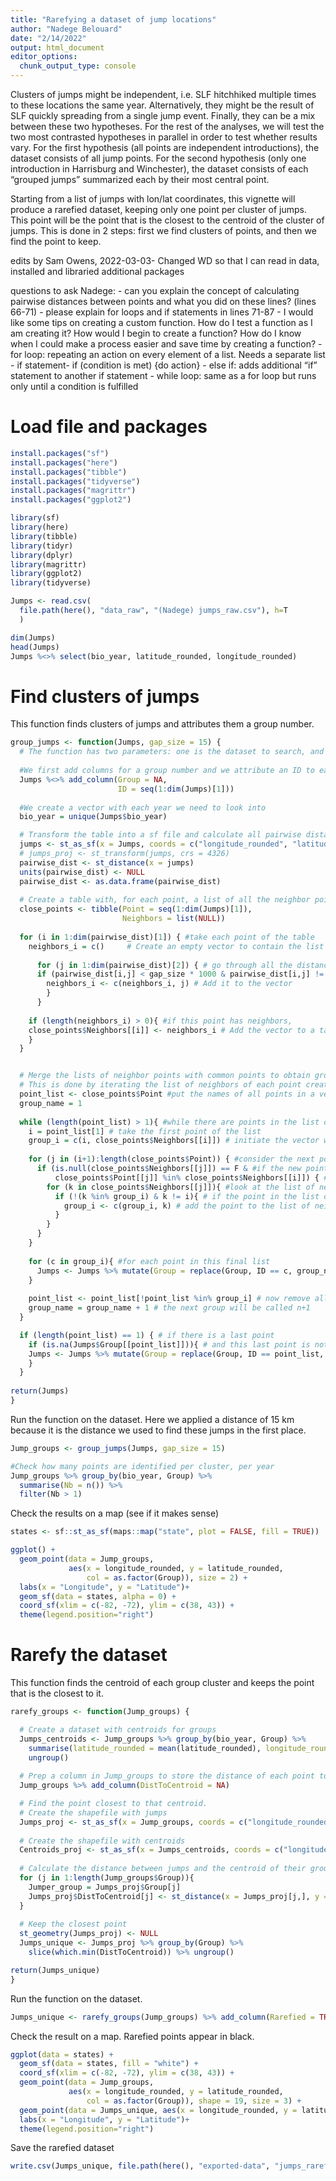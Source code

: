 ```yaml
---
title: "Rarefying a dataset of jump locations"
author: "Nadege Belouard"
date: "2/14/2022"
output: html_document
editor_options: 
  chunk_output_type: console
---
```


Clusters of jumps might be independent, i.e. SLF hitchhiked multiple times to these locations the same year. Alternatively, they might be the result of SLF quickly spreading from a single jump event. Finally, they can be a mix between these two hypotheses. For the rest of the analyses, we will test the two most contrasted hypotheses in parallel in order to test whether results vary. For the first hypothesis (all points are independent introductions), the dataset consists of all jump points. For the second hypothesis (only one introduction in Harrisburg and Winchester), the dataset consists of each "grouped jumps" summarized each by their most central point.

Starting from a list of jumps with lon/lat coordinates, this vignette will produce a rarefied dataset, keeping only one point per cluster of jumps. This point will be the point that is the closest to the centroid of the cluster of jumps. This is done in 2 steps: first we find clusters of points, and then we find the point to keep.

edits by Sam Owens, 2022-03-03- Changed WD so that I can read in data, installed and libraried additional packages

questions to ask Nadege: 
- can you explain the concept of calculating pairwise distances between points and what you did on these lines? (lines 66-71)
- please explain for loops and if statements in lines 71-87
- I would like some tips on creating a custom function. How do I test a function as I am creating it? How would I begin to create a function? How do I know when I could make a process easier and save time by creating a function?
- for loop: repeating an action on every element of a list. Needs a separate list
- if statement- if (condition is met) {do action}
  - else if: adds additional "if" statement to another if statement
- while loop: same as a for loop but runs only until a condition is fulfilled


# Load file and packages
```r

install.packages("sf")
install.packages("here")
install.packages("tibble")
install.packages("tidyverse")
install.packages("magrittr")
install.packages("ggplot2")

library(sf)
library(here)
library(tibble)
library(tidyr)
library(dplyr)
library(magrittr)
library(ggplot2)
library(tidyverse)

Jumps <- read.csv(
  file.path(here(), "data_raw", "(Nadege) jumps_raw.csv"), h=T
  )

dim(Jumps)
head(Jumps)
Jumps %<>% select(bio_year, latitude_rounded, longitude_rounded) 
```


# Find clusters of jumps 
This function finds clusters of jumps and attributes them a group number. 

```r

group_jumps <- function(Jumps, gap_size = 15) {
  # The function has two parameters: one is the dataset to search, and the second is the distance between points that we want to consider part of the same group, in kilometers.
  
  #We first add columns for a group number and we attribute an ID to each jump.
  Jumps %<>% add_column(Group = NA,
                        ID = seq(1:dim(Jumps)[1]))
  
  #We create a vector with each year we need to look into 
  bio_year = unique(Jumps$bio_year)

  # Transform the table into a sf file and calculate all pairwise distances between points
  jumps <- st_as_sf(x = Jumps, coords = c("longitude_rounded", "latitude_rounded"), crs = 4326, remove = F)
  # jumps_proj <- st_transform(jumps, crs = 4326)
  pairwise_dist <- st_distance(x = jumps)
  units(pairwise_dist) <- NULL
  pairwise_dist <- as.data.frame(pairwise_dist)
  
  # Create a table with, for each point, a list of all the neighbor points (which we are going to populate with a loop) 
  close_points <- tibble(Point = seq(1:dim(Jumps)[1]),
                         Neighbors = list(NULL))
  
  for (i in 1:dim(pairwise_dist)[1]) { #take each point of the table
    neighbors_i = c()     # Create an empty vector to contain the list of neighbors for this point
    
      for (j in 1:dim(pairwise_dist)[2]) { # go through all the distances
      if (pairwise_dist[i,j] < gap_size * 1000 & pairwise_dist[i,j] != 0) { # if a point is closer than a gap size to the other point, but not the same point
        neighbors_i <- c(neighbors_i, j) # Add it to the vector
        }
      }
    
    if (length(neighbors_i) > 0){ #if this point has neighbors,
    close_points$Neighbors[[i]] <- neighbors_i # Add the vector to a table with the sample at which it is attributed
    } 
  }


  # Merge the lists of neighbor points with common points to obtain groups
  # This is done by iterating the list of neighbors of each point created above
  point_list <- close_points$Point #put the names of all points in a vector
  group_name = 1
  
  while (length(point_list) > 1){ #while there are points in the list of points
    i = point_list[1] # take the first point of the list
    group_i = c(i, close_points$Neighbors[[i]]) # initiate the vector with the neighbors of the point i
    
    for (j in (i+1):length(close_points$Point)) { #consider the next point in the table
      if (is.null(close_points$Neighbors[[j]]) == F & #if the new point considered j has neighbors
          close_points$Point[[j]] %in% close_points$Neighbors[[i]]) { # and if this new point j is in the list of neighbors of i  
        for (k in close_points$Neighbors[[j]]){ #look at the list of neighbors of j
          if (!(k %in% group_i) & k != i){ # if the point in the list of neighbors of j is not in the list of neighbors of i
            group_i <- c(group_i, k) # add the point to the list of neighbors of i
          }
        }
      }
    }
    
    for (c in group_i){ #for each point in this final list
      Jumps <- Jumps %>% mutate(Group = replace(Group, ID == c, group_name)) # find their ID in the table and attribute them the group name
    }
    
    point_list <- point_list[!point_list %in% group_i] # now remove all these neighbor points from the list of points to find another group
    group_name = group_name + 1 # the next group will be called n+1
  }

  if (length(point_list) == 1) { # if there is a last point
    if (is.na(Jumps$Group[[point_list]])){ # and this last point is not in any group so far
    Jumps <- Jumps %>% mutate(Group = replace(Group, ID == point_list, group_name)) #attribute the last group name to the last point
    }
  }
  
return(Jumps)
}
```


Run the function on the dataset. Here we applied a distance of 15 km because it is the distance we used to find these jumps in the first place.

```r

Jump_groups <- group_jumps(Jumps, gap_size = 15)

#Check how many points are identified per cluster, per year
Jump_groups %>% group_by(bio_year, Group) %>% 
  summarise(Nb = n()) %>% 
  filter(Nb > 1)
```


Check the results on a map (see if it makes sense)

```r
states <- sf::st_as_sf(maps::map("state", plot = FALSE, fill = TRUE))

ggplot() +
  geom_point(data = Jump_groups,
             aes(x = longitude_rounded, y = latitude_rounded,
                 col = as.factor(Group)), size = 2) +
  labs(x = "Longitude", y = "Latitude")+
  geom_sf(data = states, alpha = 0) +
  coord_sf(xlim = c(-82, -72), ylim = c(38, 43)) + 
  theme(legend.position="right")

```


# Rarefy the dataset
This function finds the centroid of each group cluster and keeps the point that is the closest to it.

```r

rarefy_groups <- function(Jump_groups) {

  # Create a dataset with centroids for groups
  Jumps_centroids <- Jump_groups %>% group_by(bio_year, Group) %>% 
    summarise(latitude_rounded = mean(latitude_rounded), longitude_rounded = mean(longitude_rounded)) %>% 
    ungroup()
  
  # Prep a column in Jump_groups to store the distance of each point to the centroid (and find the closest one)
  Jump_groups %>% add_column(DistToCentroid = NA)

  # Find the point closest to that centroid. 
  # Create the shapefile with jumps
  Jumps_proj <- st_as_sf(x = Jump_groups, coords = c("longitude_rounded", "latitude_rounded"), crs = 4326, remove = F)
  
  # Create the shapefile with centroids
  Centroids_proj <- st_as_sf(x = Jumps_centroids, coords = c("longitude_rounded", "latitude_rounded"), crs = 4326, remove = F)
  
  # Calculate the distance between jumps and the centroid of their group
  for (j in 1:length(Jump_groups$Group)){ 
    Jumper_group = Jumps_proj$Group[j]
    Jumps_proj$DistToCentroid[j] <- st_distance(x = Jumps_proj[j,], y = Centroids_proj %>% filter(Group == Jumper_group))
  }
  
  # Keep the closest point
  st_geometry(Jumps_proj) <- NULL
  Jumps_unique <- Jumps_proj %>% group_by(Group) %>%
    slice(which.min(DistToCentroid)) %>% ungroup()

return(Jumps_unique)
}


```


Run the function on the dataset. 

```r
Jumps_unique <- rarefy_groups(Jump_groups) %>% add_column(Rarefied = TRUE)
```

Check the result on a map. Rarefied points appear in black. 

```r

ggplot(data = states) +
  geom_sf(data = states, fill = "white") +
  coord_sf(xlim = c(-82, -72), ylim = c(38, 43)) +
  geom_point(data = Jump_groups,
             aes(x = longitude_rounded, y = latitude_rounded, 
                 col = as.factor(Group)), shape = 19, size = 3) +
  geom_point(data = Jumps_unique, aes(x = longitude_rounded, y = latitude_rounded)) +
  labs(x = "Longitude", y = "Latitude")+
  theme(legend.position="right")

```


Save the rarefied dataset
```r
write.csv(Jumps_unique, file.path(here(), "exported-data", "jumps_rarefied.csv"))
```
